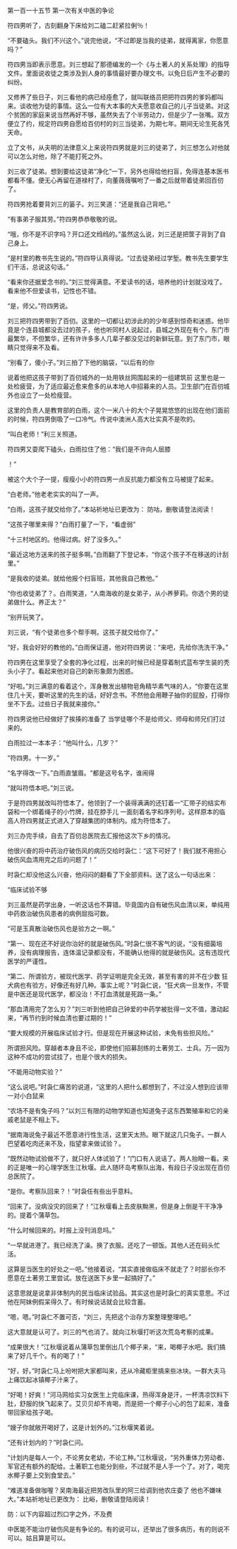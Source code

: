 

第一百一十五节 第一次有关中医的争论

符四男听了，古刻翻身下床给刘二磕二赶紧拉俐％！

“不要磕头。我们不兴这个。”说完他说，“不过即是当我的徒弟，就得离家，你愿意吗？”

符四男当即表示愿意。刘三想起了那德编发的一个《与土著人的关系处理》的指导文件。里面说收徒之类涉及到人身的事情最好要办理文书。以免日后产生不必要的纠纷。

又修养了些日子，刘三看他的病已经痊愈了，就叫联络员把把符四男的爹妈都叫来。谈收他为徒的事情。这么一位有大本事的大夫愿意收自己的儿子当徒弟。对这个贫困的家庭来说当然再好不够，虽然失去了个半劳动力，但是少了一张嘴。双方便立了约，规定符四男自愿给百仞村的刘三当徒弟，为期七年。期间无论生死各凭天命。

立了文书，从夫明的法律意义上来说符四男就是刘三的徒弟了，刘三想怎么对他就可以怎么对他，除了不能打死之外。

刘三收了徒弟。想到要给这徒弟“净化”一下，另外也得给他扫盲，免得连基本医书都看不懂。便无心再留在道禄村了，向董薇薇嘱咐了一番之后就带着徒弟回百仞了。

符四男抢着要背刘三的篓子。刘三笑道：“还是我自己背吧。”

“有事弟子服其劳。”符四男恭恭敬敬的说。

“哦，你不是不识字吗？开口还文绉绉的。”虽然这么说，刘三还是把筐子背到了自己身上。

“是村里的教书先生说的。”符四导认真得说。“过去徒弟经过学堑。教书先生要学生们干活，总说这句话。”

“看来你还据爱念书的。”刘三觉得满意。不爱读书的话，培养他的计划就没戏了。看来他不但爱读书，记性也不错。

“是，师父。”符四男说。

刘三把符四男带到了百仞。这里的一切都让初涉此的的少年感到惊奇和迷惑。他毕竟是个连县城都没去过的孩子，他也听同村人说起过，县城之外现在有个。东门市最繁华，不但繁华，还有许许多多人几辈子都没见过的新鲜玩意。到了东门市，眼睛只觉得来不及看。

“别看了，傻小子。”刘三拍了下他的脑袋，“以后有的你

说着他把这孩子带到了百仞城外的一处用铁丝网围起来的一组建筑前 这里也是一处检疲营，为了适应最近愈来愈多的从本地人中招募来的人员。卫生部门在百仞城外也设立了一处检瘦营。

这里的负责人是教育部的白雨，这个一米八十的大个子晃晃悠悠的出现在他们面前的时候，符四男倒吸了一口冷气。传说中澳洲人高大壮实真不是吹的。

“叫白老师！”利三关照道。

符四男又耍爬下磕头，白雨拉住了他：“我们是不许向人屈膝

！”

被这个大个子一提，瘦瘦小小的符四男一点反抗能力都没有立马被提了起来。

“白老师。”他老老实实的叫了一声。

“白雨，这孩子就交给你了。”本站祈地址已更改为： 防咕，删敬请登法阅读！

“这孩子哪里来得？”白雨打量了一下，“看虚弱”

“十三村地区的。他得过病。好了没多久。”

“最近这地方送来的孩子挺多啊。”白雨翻了下登记本，“你这个孩子不在移送的计刮里。”

“是我收的徒弟。就给他报个扫盲班，其他我自己教他。”

“你也收徒弟了？。白雨笑道，“人南海收的是女弟子，从小养萝莉。你选个男的徒弟做什么。养正太？”

“别开玩笑了。

刘三说，“有个徒弟也多个帮手啊。这孩子就交给你了。”

“好，我会好好的教他的。”白雨保证道，他对符四男说：“来吧，先给你洗洗干净。”

符四男在这里享受了全套的净化过程，出来的时候已经是穿着制式蓝布学生装的秃头小子了。看起来他对自己的新形象颇为困惑。

“好啦。”刘三满意的看着这个，浑身散发出植物皂角精华素气味的人，“你要在这里住几十天，要听这里的先生的话，好好念书。不然他会用鞭子抽你的屁股，打得你坐不下去。过些日子我就来接你。”

符四男说他已经做好了挨揍的准备了 当学徒哪个不是给师父、师母和师兄们打过来的。

白雨拉过一本本子：“他叫什么，几岁？”

“符四男。十一岁。”

“名字得改一下。”白雨直皱眉。“都是这号名字，谁闹得

“就叫符悟本吧。”刘三说。

于是符四男就改叫符悟本了。他领到了一个装得满满的还钉着一“汇带子的结实布袋和一个绑着绳子的小竹牌，挂在脖手儿 一面刻着名字和序列号。这样原本的临高人符四男就正式进入了穿越集团的体制内。成为符悟本了。

刘三办完手续，自去了百仞总医院去汇报他这次下乡的情况。

他很兴奋的将中药治疗破伤风的病历交给时袅仁：“这下可好了！我们就不用担心破伤风血清用完之后的问题了！”

时袅仁却没他这么兴奋，他闷闷的翻看了下全部资料。送了这么一句话出来：

“临床试验不够

刘三虽然是药学出身，一听这话也不算错。毕竟国内自有破伤风血清以来，单纯用中药救治破伤风患者的病例屈指可数。

“可是玉真散治破伤风也是验方之一啊。”

“第一、现在还不好说你治好的就是破伤风。”时袅仁很不客气的说，“没有细菌培养，没有病理报告，连体温记录都没有，不能确认他得的就是破伤风。这有违现代医学的严谨性。

“第二、所谓验方，被现代医学、药学证明是完全无效，甚至有害的并不在少数 狂犬病也有验方，好像还有好几种。事实上呢？”时袅仁说，“狂犬病一旦发作，不管是中医还是现代医学，都没治！不打血清就是死路一条。”

“那血清用完了怎么刃？”刘三听到他把自己钟爱的中药学被批得一文不值，激动起来，“再节约到时候血清也要过期的！”

“要大规模的开展临床试验才行。但是现在开展这种试验，未免有些担风险。”

所谓担风险。穿越者本身且不论，即使他们招募刮练的土著劳工、士兵。万一因为这种不成功的尝试挂了，也是个很大的损失。

“不能用动物实验？”

“这么说吧。”时袅仁痛苦的说道，“这里的人把什么都想到了，不过没人想到应该带一对小白鼠来

“农场不是有兔子吗？”以刘三有限的动物学知道也知道兔子这东西繁殖率和它的亲戚老鼠是不相上下。

“据南海说兔子最近不愿意进行性生活，这里天太热。眼下就这几只兔子。一群人巴望着吃肉还来不及，指望拿来做试验？。

“既然动物试验做不了，就只好人体试验了！”门口有人说话了。两人抬眼一看。来的正是唯一的心理学医生江秋堰。此人随环岛考察队出海，有段日子没出现在百仞总医院了。

“是你。考察队回来？！”时袅任有些出乎意料。

“回来了。没病没灾的回来了！”江秋堰看上去皮肤黝黑，但是身上倒是干干净净的。提着个蒲草包。

“什么时候回来的。时报上没刊消息吗。”

“一早就进港了。我已经洗了澡。换了衣服。还吃了一顿饭。其他人还在码头忙活。

这算是当医生的好处之一吧。”他接着说，“其实直接做临床不就走了？时部长你不愿意在土著劳工里尝试。放在送医下乡里一起搞好了。”

这意思就是说拿非体制内的民当临床试验品。其实这也是时袅仁的真实意思。不过他在阿妹例假呆得久了。有时候说话就会比较含蓄。

“嗯，嗯。”时袅仁不置可否，“刘三，先把这个治存方案整理整理吧。”

这大意就是认可了。刘三的气也消了。就向江秋堰打听这次荒岛考察的成果。

“成果很大！”江秋堰说着从蒲草包里倒出几个椰子来，“来，喝椰子水吧。我们搞来了好几千个。有的喝了！”

“好，好。”时袅仁马上吩咐把大家都叫来，还从冷藏柜里搞来些冰块。一群大夫马上痛饮起冰镇椰子汁来了。

“好喝！好爽！”河马网给实习女医生上完临床课，热得浑身是汗，一杯清凉饮料下肚，舒服的快飞起来了。艾贝贝却不肯喝，而是把一个椰子小心的包了起来，准备带回家给孩子喝。

“嫂子你就敞开喝好了，这是计划外的。”江秋堰笑着说。

“还有计划内的？”时袅仁问。

“计划内是每人一个，不论男女老幼，不论工种。”江秋堰说，“另外重体力劳动者、军官还有额外的配给。土著职工也能分到些，不过就不是人手一个了。对了，喝完水椰子要上交到食堂去。”

“难道准备做咖喔？吴南海最近把劳改队里的阿三给调到他农庄委了 他也不嫌味大。”本站祈地址已更改为： 比峪，删敬请登陆阅读！

防：以下内容超过烈口字之外，不及费

中医能不能治疗破伤风是有争论的。有的说可以，还举出了很多病历，有的则说不可以。姑且算是可以。

